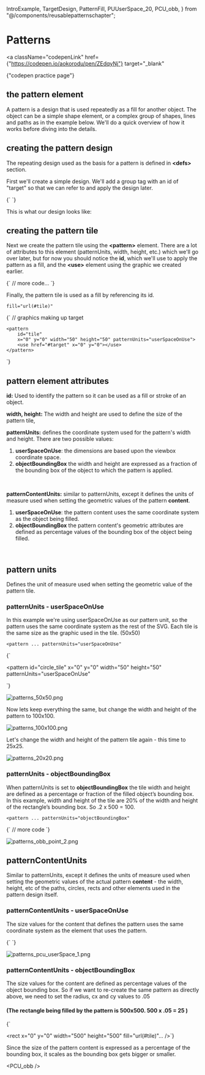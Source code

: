   IntroExample,
  TargetDesign,
  PatternFill,
  PUUserSpace_20,
  PCU_obb,
} from "@/components/reusablepatternschapter";

# Patterns

<a
  className="codepenLink"
  href={"https://codepen.io/aokorodu/pen/ZEdqyNj"}
  target="_blank"
>
  {"codepen practice page"}
</a>

## the pattern element

A pattern is a design that is used repeatedly as a fill for another object. The object can be a simple shape element, or a complex group of shapes, lines and paths as in the example below. We'll do a quick overview of how it works before diving into the details.

<IntroExample />

## creating the pattern design

The repeating design used as the basis for a pattern is defined in **\<defs\>** section.

First we'll create a simple design. We'll add a group tag with an id of "target" so that we can refer to and apply the design later.

<Blocks>
  {`<defs>
  <g id="target" stroke="black" fill="none">
    <rect x="0" y="0" width="50" height="50" />
    <circle cx="25" cy="25" r="25" />
    <circle cx="25" cy="25" r="20" />
    <circle cx="25" cy="25" r="15" />
    <circle cx="25" cy="25"r="10"
      fill="black"
      fill-opacity=".2"
      stroke="black"
    />
  </g>
</defs>`}
</Blocks>

This is what our design looks like:

<TargetDesign />

## creating the pattern tile

Next we create the pattern tile using the **\<pattern\>** element. There are a lot of attributes to this element (patternUnits, width, height, etc.) which we'll go over later, but for now you should notice the **id**, which we'll use to apply the pattern as a fill, and the **\<use\>** element using the graphic we created earlier.

<Blocks>
  {`<defs>
  <g id="target" stroke="black" fill="none">
    // more code...
  </g>
  <pattern 
    id="tile" 
    x="0" y="0" 
    width="50" height="50" 
    patternUnits="userSpaceOnUse">
        <use href="#target" x="0" y="0" />
</pattern>
</defs>`}
</Blocks>

Finally, the pattern tile is used as a fill by referencing its id.

```
fill="url(#tile)"
```

<Blocks>
  {`<defs>
    <g id="target" stroke="black" fill="none">
        // graphics making up target
    </g>

    <pattern
        id="tile"
        x="0" y="0" width="50" height="50" patternUnits="userSpaceOnUse">
        <use href="#target" x="0" y="0"></use>
    </pattern>

</defs>

<rect x="0" y="0" 
    width="500" height="300" 
    fill="url(#tile)">
</rect>`}
</Blocks>

<PatternFill />

## pattern element attributes

**id:** Used to identify the pattern so it can be used as a fill or stroke of an object.

**width, height:** The width and height are used to define the size of the pattern tile,

**patternUnits:** defines the coordinate system used for the pattern's width and height. There are two possible values:

1. **userSpaceOnUse**: the dimensions are based upon the viewbox coordinate space.
1. **objectBoundingBox** the width and height are expressed as a fraction of the bounding box of the object to which the pattern is applied.

<br />

**patternContentUnits:** similar to patternUnits, except it defines the units of measure used when setting the geometric values of the pattern **content**.

1. **userSpaceOnUse**: the pattern content uses the same coordinate system as the object being filled.
1. **objectBoundingBox** the pattern content's geometric attributes are defined as percentage values of the bounding box of the object being filled.

<br />

## pattern units

Defines the unit of measure used when setting the geometric value of the pattern tile.

### patternUnits - userSpaceOnUse

In this example we're using userSpaceOnUse as our pattern unit, so the pattern uses the same coordinate system as the rest of the SVG. Each tile is the same size as the graphic used in the tile. (50x50)

```
<pattern ... patternUnits="userSpaceOnUse"
```

<Blocks>
  {`<circle id="circle_design" 
    cx="25" cy="25" r="25" 
    stroke="grey" fill="#eaeaea" />

<pattern
  id="circle_tile"
  x="0"
  y="0"
  width="50"
  height="50"
  patternUnits="userSpaceOnUse"
>
  <use href="#circle_design" x="0" y="0"></use>
</pattern>

<rect x="0" y="0" width="600" height="300" fill="url(#circle_tile)">
</rect>`}
</Blocks>

![patterns_50x50.png](patterns_50x50.png)

Now lets keep everything the same, but change the width and height of the pattern to 100x100.

![patterns_100x100.png](patterns_100x100.png)

Let's change the width and height of the pattern tile again - this time to 25x25.

![patterns_20x20.png](patterns_20x20.png)

### patternUnits - objectBoundingBox

When patternUnits is set to **objectBoundingBox** the tile width and height are defined as a percentage or fraction of the filled object’s bounding box. In this example, width and height of the tile are 20% of the width and height of the rectangle’s bounding box. So .2 x 500 = 100.

```
<pattern ... patternUnits="objectBoundingBox"
```

<Blocks>
  {`<pattern
  id="tile"
  x="0" y="0"
  width=".2" height=".2"
  patternUnits="objectBoundingBox"
>
  // more code
</pattern>`}
</Blocks>

![patterns_obb_point_2.png](patterns_obb_point_2.png)

## patternContentUnits

Similar to patternUnits, except it defines the units of measure used when setting the geometric values of the actual pattern **content** - the width, height, etc of the paths, circles, rects and other elements used in the pattern design itself.

### patternContentUnits - userSpaceOnUse

The size values for the content that defines the pattern uses the same coordinate system as the element that uses the pattern.

<Blocks>
  {`<pattern id="tile" x="0" y="0" width="50" height="50" 
    patternUnits="userSpaceOnUse"
    patternContentUnits="userSpaceOnUse">
   <circle cx="25" cy="25" r="25" ... />
</pattern>`}
</Blocks>

![patterns_pcu_userSpace_1.png](patterns_pcu_userSpace_1.png)

### patternContentUnits - objectBoundingBox

The size values for the content are defined as percentage values of the object bounding box. So if we want to re-create the same pattern as directly above, we need to set the radius, cx and cy values to .05

#### (The rectangle being filled by the pattern is 500x500. 500 x .05 = 25 )

<Blocks>
  {`<pattern id="tile" x="0" y="0" width="20" height="20" 
    patternUnits="userSpaceOnUse"
    patternContentUnits="objectBoundingBox">
   <circle cx=".05" cy=".05" r=".05" ... />
</pattern>

<rect x="0" y="0" 
    width="500" height="500" 
    fill="url(#tile)"... />`}
</Blocks>

Since the size of the pattern content is expressed as a percentage of the bounding box, it scales as the bounding box gets bigger or smaller.

<PCU_obb />
